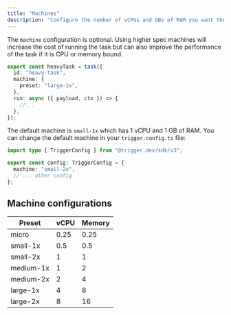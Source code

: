 ```yaml
---
title: "Machines"
description: "Configure the number of vCPUs and GBs of RAM you want the task to use."
---
```


The `machine` configuration is optional. Using higher spec machines will increase the cost of running the task but can also improve the performance of the task if it is CPU or memory bound.

```ts /trigger/heavy-task.ts
export const heavyTask = task({
  id: "heavy-task",
  machine: {
    preset: "large-1x",
  },
  run: async ({ payload, ctx }) => {
    //...
  },
});
```

The default machine is `small-1x` which has 1 vCPU and 1 GB of RAM. You can change the default machine in your `trigger.config.ts` file:

```ts trigger.config.ts
import type { TriggerConfig } from "@trigger.dev/sdk/v3";

export const config: TriggerConfig = {
  machine: "small-2x",
  // ... other config
};
```

## Machine configurations

| Preset    | vCPU | Memory |
| --------- | ---- | ------ |
| micro     | 0.25 | 0.25   |
| small-1x  | 0.5  | 0.5    |
| small-2x  | 1    | 1      |
| medium-1x | 1    | 2      |
| medium-2x | 2    | 4      |
| large-1x  | 4    | 8      |
| large-2x  | 8    | 16     |
